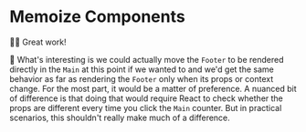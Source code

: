 # Memoize Components

👨‍💼 Great work!

🦉 What's interesting is we could actually move the `Footer` to be rendered
directly in the `Main` at this point if we wanted to and we'd get the same
behavior as far as rendering the `Footer` only when its props or context change.
For the most part, it would be a matter of preference. A nuanced bit of
difference is that doing that would require React to check whether the props are
different every time you click the `Main` counter. But in practical scenarios,
this shouldn't really make much of a difference.
